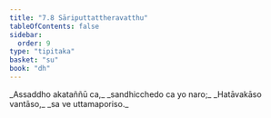```yaml
---
title: "7.8 Sāriputtattheravatthu"
tableOfContents: false
sidebar:
  order: 9
type: "tipitaka"
basket: "su"
book: "dh"
---
```



<DynamicBreadcrumb />

<Division number="97" book="dh">

<Paragraph number="104" type="verses" book="dh">
_Assaddho akataññū ca,_  
_sandhicchedo ca yo naro;_  
_Hatāvakāso vantāso,_  
_sa ve uttamaporiso._
</Paragraph>
</Division>
